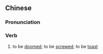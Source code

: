 ==Chinese==
{{zh-forms}}

===Pronunciation===
{{zh-pron
|m=sǐdìng
|c=sei2 ding6,sei2 deng6
|h=pfs=sí-thin
|cat=v
}}

===Verb===
{{zh-verb}}

# to be [[doomed]]; to be [[screwed]]; to be [[toast]]